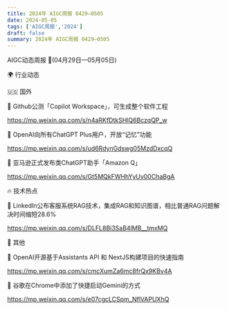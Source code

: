 ```yaml
---
title: 2024年 AIGC周报 0429—0505
date: 2024-05-05
tags: ['AIGC周报','2024']
draft: false
summary: 2024年 AIGC周报 0429—0505
---
```

AIGC动态周报 🚀(04月29日—05月05日)

🌍 行业动态

🇺🇸 国外

📰 Github公测「Copilot Workspace」，可生成整个软件工程

https://mp.weixin.qq.com/s/n4aRKfDtkSHlQ6BczqQP_w

📰 OpenAI向所有ChatGPT Plus用户，开放“记忆”功能

https://mp.weixin.qq.com/s/ud6RdynGdswg05MzdDxcqQ

📰 亚马逊正式发布类ChatGPT助手「Amazon Q」

https://mp.weixin.qq.com/s/Gt5MQkFWHhYyUv00ChaBgA

🔥 技术热点

📝 LinkedIn公布客服系统RAG技术，集成RAG和知识图谱，相比普通RAG问题解决时间缩短28.6%

https://mp.weixin.qq.com/s/DLFL8Bi3SaB4lMB__tmxMQ

🎉 其他

🚀 OpenAI开源基于Assistants API 和 NextJS构建项目的快速指南

https://mp.weixin.qq.com/s/cmcXumZa6mc8frQx9KBv4A

🚀 谷歌在Chrome中添加了快捷启动Gemini的方式

https://mp.weixin.qq.com/s/e07cgcLCSpm_NflVAPUXhQ